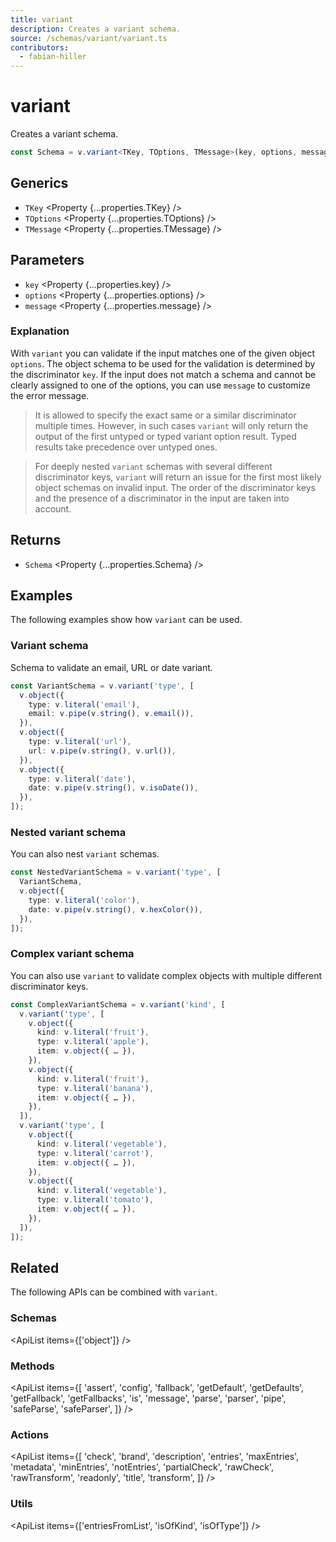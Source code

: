 ```yaml
---
title: variant
description: Creates a variant schema.
source: /schemas/variant/variant.ts
contributors:
  - fabian-hiller
---
```



# variant

Creates a variant schema.

```ts
const Schema = v.variant<TKey, TOptions, TMessage>(key, options, message);
```

## Generics

- `TKey` <Property {...properties.TKey} />
- `TOptions` <Property {...properties.TOptions} />
- `TMessage` <Property {...properties.TMessage} />

## Parameters

- `key` <Property {...properties.key} />
- `options` <Property {...properties.options} />
- `message` <Property {...properties.message} />

### Explanation

With `variant` you can validate if the input matches one of the given object `options`. The object schema to be used for the validation is determined by the discriminator `key`. If the input does not match a schema and cannot be clearly assigned to one of the options, you can use `message` to customize the error message.

> It is allowed to specify the exact same or a similar discriminator multiple times. However, in such cases `variant` will only return the output of the first untyped or typed variant option result. Typed results take precedence over untyped ones.

> For deeply nested `variant` schemas with several different discriminator keys, `variant` will return an issue for the first most likely object schemas on invalid input. The order of the discriminator keys and the presence of a discriminator in the input are taken into account.

## Returns

- `Schema` <Property {...properties.Schema} />

## Examples

The following examples show how `variant` can be used.

### Variant schema

Schema to validate an email, URL or date variant.

```ts
const VariantSchema = v.variant('type', [
  v.object({
    type: v.literal('email'),
    email: v.pipe(v.string(), v.email()),
  }),
  v.object({
    type: v.literal('url'),
    url: v.pipe(v.string(), v.url()),
  }),
  v.object({
    type: v.literal('date'),
    date: v.pipe(v.string(), v.isoDate()),
  }),
]);
```

### Nested variant schema

You can also nest `variant` schemas.

```ts
const NestedVariantSchema = v.variant('type', [
  VariantSchema,
  v.object({
    type: v.literal('color'),
    date: v.pipe(v.string(), v.hexColor()),
  }),
]);
```

### Complex variant schema

You can also use `variant` to validate complex objects with multiple different discriminator keys.

```ts
const ComplexVariantSchema = v.variant('kind', [
  v.variant('type', [
    v.object({
      kind: v.literal('fruit'),
      type: v.literal('apple'),
      item: v.object({ … }),
    }),
    v.object({
      kind: v.literal('fruit'),
      type: v.literal('banana'),
      item: v.object({ … }),
    }),
  ]),
  v.variant('type', [
    v.object({
      kind: v.literal('vegetable'),
      type: v.literal('carrot'),
      item: v.object({ … }),
    }),
    v.object({
      kind: v.literal('vegetable'),
      type: v.literal('tomato'),
      item: v.object({ … }),
    }),
  ]),
]);
```

## Related

The following APIs can be combined with `variant`.

### Schemas

<ApiList items={['object']} />

### Methods

<ApiList
  items={[
    'assert',
    'config',
    'fallback',
    'getDefault',
    'getDefaults',
    'getFallback',
    'getFallbacks',
    'is',
    'message',
    'parse',
    'parser',
    'pipe',
    'safeParse',
    'safeParser',
  ]}
/>

### Actions

<ApiList
  items={[
    'check',
    'brand',
    'description',
    'entries',
    'maxEntries',
    'metadata',
    'minEntries',
    'notEntries',
    'partialCheck',
    'rawCheck',
    'rawTransform',
    'readonly',
    'title',
    'transform',
  ]}
/>

### Utils

<ApiList items={['entriesFromList', 'isOfKind', 'isOfType']} />
